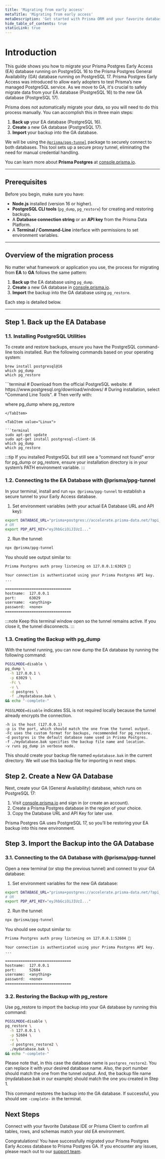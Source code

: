 ```yaml
---
title: 'Migrating from early access'
metaTitle: 'Migrating from early access'
metaDescription: 'Get started with Prisma ORM and your favorite database. Learn about data modeling, migrations and querying.'
hide_table_of_contents: true
staticLink: true
---
```


# Introduction

This guide shows you how to migrate your Prisma Postgres Early Access (EA) database running on PostgreSQL 16 to the Prisma Postgres General Availability (GA) database running on PostgreSQL 17. Prisma Postgres Early Access was introduced to allow early adopters to test Prisma’s new managed PostgreSQL service. As we move to GA, it's crucial to safely migrate data from your EA database (PostgreSQL 16) to the new GA database (PostgreSQL 17).

Prisma does not automatically migrate your data, so you will need to do this process manually. You can accomplish this in three main steps:

1. **Back up** your EA database (PostgreSQL 16).
2. **Create** a new GA database (PostgreSQL 17).
3. **Import** your backup into the GA database.

We will be using the [`@prisma/ppg-tunnel`](https://github.com/prisma/ppg-tunnel-cli) package to securely connect to both databases. This tool sets up a secure proxy tunnel, eliminating the need for manual credential handling.

You can learn more about **Prisma Postgres** at [console.prisma.io](https://console.prisma.io/).

---

## Prerequisites

Before you begin, make sure you have:

- **Node.js** installed (version 16 or higher).
- **PostgreSQL CLI tools** (`pg_dump`, `pg_restore`) for creating and restoring backups.
- A **Database connection string** or an **API key** from the Prisma Data Platform.
- A **Terminal / Command-Line** interface with permissions to set environment variables.

---

## Overview of the migration process

No matter what framework or application you use, the process for migrating from **EA** to **GA** follows the same pattern:

1. **Back up** the EA database using `pg_dump`.
2. **Create** a new GA database in [console.prisma.io](https://console.prisma.io/).
3. **Import** the backup into the GA database using `pg_restore`.

Each step is detailed below.

---

## Step 1. Back up the EA Database

### 1.1. Installing PostgreSQL Utilities

To create and restore backups, ensure you have the PostgreSQL command-line tools installed. Run the following commands based on your operating system:

<TabbedContent code>

<TabItem value="macOS">

```terminal
brew install postgresql@16
which pg_dump
which pg_restore
```

</TabItem>

<TabItem value="Windows">
```terminal
# Download from the official PostgreSQL website:
# https://www.postgresql.org/download/windows/
# During installation, select "Command Line Tools".
# Then verify with:

where pg_dump
where pg_restore
```
</TabItem>

<TabItem value="Linux">

```terminal
sudo apt-get update
sudo apt-get install postgresql-client-16
which pg_dump
which pg_restore
```

</TabItem>

</TabbedContent>

:::tip
If you installed PostgreSQL but still see a “command not found” error for pg_dump or pg_restore, ensure your installation directory is in your system’s PATH environment variable.
:::


### 1.2. Connecting to the EA Database with @prisma/ppg-tunnel

In your terminal, install and run `npx @prisma/ppg-tunnel` to establish a secure tunnel to your Early Access database.

1.	Set environment variables (with your actual EA Database URL and API key):
```bash
export DATABASE_URL="prisma+postgres://accelerate.prisma-data.net/?api_key=eyJhbGciOiJIUzI..."
# OR
export PDP_API_KEY="eyJhbGciOiJIUzI..."
```

2.	Run the tunnel:
```bash
npx @prisma/ppg-tunnel
```

You should see output similar to:

```cmd
Prisma Postgres auth proxy listening on 127.0.0.1:63029 🚀

Your connection is authenticated using your Prisma Postgres API key.
...

==============================
hostname:  127.0.0.1
port:      63029
username:  <anything>
password:  <none>
==============================
```

:::note
Keep this terminal window open so the tunnel remains active. If you close it, the tunnel disconnects.
:::

### 1.3. Creating the Backup with pg_dump

With the tunnel running, you can now dump the EA database by running the following command:
```bash
PGSSLMODE=disable \
pg_dump \
  -h 127.0.0.1 \
  -p 63029 \
  -Fc \
  -v \
  -d postgres \
  -f ./mydatabase.bak \
&& echo "-complete-"
```

`PGSSLMODE=disable` indicates SSL is not required locally because the tunnel already encrypts the connection.

```
-h is the host (127.0.0.1)
-p is the port, which should match the one from the tunnel output.
-Fc uses the custom format for backups, recommended for pg_restore.
-d postgres is the default database name used in Prisma Postgres.
-f ./mydatabase.bak specifies the backup file name and location.
-v runs pg_dump in verbose mode.
```

This should create your backup file named `mydatabase.bak` in the current directory. We will use this backup file for importing in next steps.

## Step 2. Create a New GA Database

Next, create your GA (General Availability) database, which runs on PostgreSQL 17:
1.	Visit [console.prisma.io](https://console.prisma.io) and sign in (or create an account).
2.	Create a Prisma Postgres database in the region of your choice.
3.	Copy the Database URL and API Key for later use.

Prisma Postgres GA uses PostgreSQL 17, so you’ll be restoring your EA backup into this new environment.

## Step 3. Import the Backup into the GA Database

### 3.1. Connecting to the GA Database with @prisma/ppg-tunnel

Open a new terminal (or stop the previous tunnel) and connect to your GA database:

1.	Set environment variables for the new GA database:
```bash
export DATABASE_URL="prisma+postgres://accelerate.prisma-data.net/?api_key=eyJhbGciOiJIUzI..."
# OR
export PDP_API_KEY="eyJhbGciOiJIUzI..."
```

2.	Run the tunnel:
```bash
npx @prisma/ppg-tunnel
```

You should see output similar to:

```cmd
Prisma Postgres auth proxy listening on 127.0.0.1:52604 🚀

Your connection is authenticated using your Prisma Postgres API key.
...

==============================
hostname:  127.0.0.1
port:      52604
username:  <anything>
password:  <none>
==============================
```

### 3.2. Restoring the Backup with pg_restore

Use pg_restore to import the backup into your GA database by running this command:
```bash
PGSSLMODE=disable \
pg_restore \
  -h 127.0.0.1 \
  -p 52604 \
  -v \
  -d postgres_restore2 \
  ./mydatabase.bak \
&& echo "-complete-"
```
Please note that, in this case the database name is `postgres_restore2`. You can replace it with your desired database name.
Also, the port number should match the one from the tunnel output. And, the backup file name (mydatabase.bak in our example) should match the one you created in Step 1.

This command restores the backup into the GA database. If successful, you should see `-complete-` in the terminal.

## Next Steps

Connect with your favorite Database IDE or Prisma Client to confirm all tables, rows, and schemas match your old EA environment.

Congratulations! You have successfully migrated your Prisma Postgres Early Access database to Prisma Postgres GA. If you encounter any issues, please reach out to our [support team](https://www.prisma.io/support).


